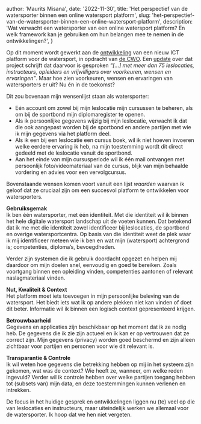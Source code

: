 
  author: 'Maurits Misana',
  date: '2022-11-30',
  title:
    'Het perspectief van de watersporter binnen een online watersport platform',
  slug: 'het-perspectief-van-de-watersporter-binnen-een-online-watersport-platform',
  description:
    'Wat verwacht een watersporter van een online watersport platform? En welk framework kan je gebruiken om hun belangen mee te nemen in de ontwikkelingen?',
}


<Summary
  highlights={[
    {
      id: 'needs-watersporters',
      content:
        'Vergeet de voorkeuren, wensen en ervaringen van de watersporter niet bij het ontwikkelen van een platform voor de watersport.',
    },
  ]}
/>

Op dit moment wordt gewerkt aan de [ontwikkeling](https://cwo.nl/nieuws/update-cwo-3-0-ict) van een nieuw ICT platform voor de watersport, in opdracht van [de CWO](https://cwo.nl/over-cwo/over-de-cwo). Een [update](https://cwo.nl/nieuws/update-cwo-3-0-opleidingen-organisatie-en-ict) over dat project schrijft dat daarvoor is gesproken _“[…] met meer dan 75 leslocaties, instructeurs, opleiders en vrijwilligers over voorkeuren, wensen en ervaringen”_. Maar hoe zien voorkeuren, wensen en ervaringen van watersporters er uit? Nu én in de toekomst?

Dit zou bovenaan mijn wensenlijst staan als watersporter:

- Eén account om zowel bij mijn leslocatie mijn cursussen te beheren, als om bij de sportbond mijn diplomaregister te openen.
- Als ik persoonlijke gegevens wijzig bij mijn leslocatie, verwacht ik dat die ook aangepast worden bij de sportbond en andere partijen met wie ik mijn gegevens via het platform deel.
- Als ik een bij een leslocatie een cursus boek, wil ik niet hoeven invoeren welke eerdere ervaring ik heb, na mijn toestemming wordt dit direct gedeeld met de leslocatie vanuit de sportbond.
- Aan het einde van mijn cursusperiode wil ik één mail ontvangen met persoonlijk foto/videomateriaal van de cursus, blijk van mijn behaalde vordering en advies voor een vervolgcursus.

Bovenstaande wensen komen voort vanuit een lijst _waarden_ waarvan ik geloof dat ze cruciaal zijn om een succesvol platform te ontwikkelen voor watersporters.

**Gebruiksgemak**  
Ik ben één watersporter, met één identiteit. Met die identiteit wil ik binnen het hele digitale watersport landschap uit de voeten kunnen. Dat betekend dat ik me met die identiteit zowel identificeer bij leslocaties, de sportbond en overige watersportcentra. Op basis van die identiteit weet de plek waar ik mij identificeer meteen wie ik ben en wat mijn (watersport) achtergrond is; competenties, diploma’s, bevoegdheden.

Verder zijn systemen die ik gebruik doordacht opgezet en helpen mij daardoor om mijn doelen snel, eenvoudig en goed te bereiken. Zoals voortgang binnen een opleiding vinden, competenties aantonen of relevant naslagmateriaal vinden.

**Nut, Kwaliteit & Context**  
Het platform moet iets toevoegen in mijn persoonlijke beleving van de watersport. Het biedt iets wat ik op andere plekken niet kan vinden of doet dit beter. Informatie wil ik binnen een logisch context gepresenteerd krijgen.

**Betrouwbaarheid**  
Gegevens en applicaties zijn beschikbaar op het moment dat ik ze nodig heb. De gegevens die ik zie zijn actueel en ik kan er op vertrouwen dat ze correct zijn. Mijn gegevens (privacy) worden goed beschermd en zijn alleen zichtbaar voor partijen en personen voor wie dit relevant is.

**Transparantie & Controle**  
Ik wil weten hoe gegevens die betrekking hebben op mij in het systeem zijn gekomen, wat was de context? Wie heeft ze, wanneer, om welke reden ingevuld? Verder wil ik controle hebben over welke partijen toegang hebben tot (subsets van) mijn data, en deze toestemmingen kunnen verlenen en intrekken.

De focus in het huidige gesprek en ontwikkelingen liggen nu (te) veel op die van leslocaties en instructeurs, maar uiteindelijk werken we allemaal voor de watersporter. Ik hoop dat we hen niet vergeten.

